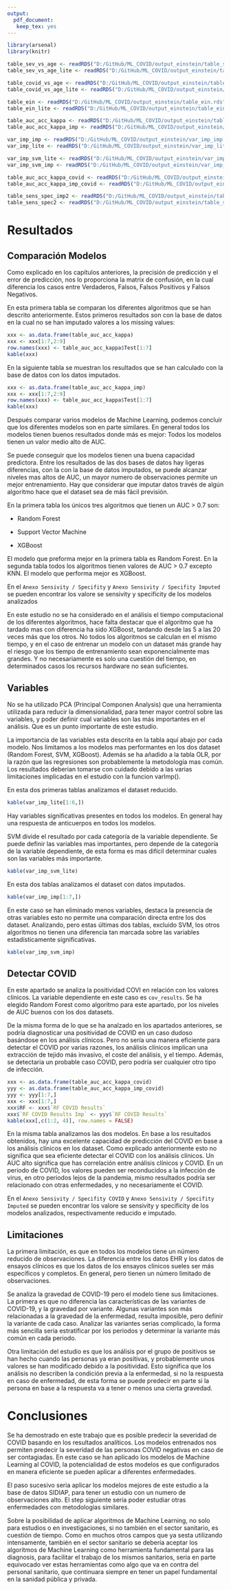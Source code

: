 ```yaml
---
output: 
  pdf_document:
   keep_tex: yes
---
```


```r
library(arsenal)
library(knitr)

table_sev_vs_age <- readRDS("D:/GitHub/ML_COVID/output_einstein/table_sev_vs_age.rds")
table_sev_vs_age_lite <- readRDS("D:/GitHub/ML_COVID/output_einstein/table_sev_vs_age_lite.rds")

table_covid_vs_age <- readRDS("D:/GitHub/ML_COVID/output_einstein/table_covid_vs_age.rds")
table_covid_vs_age_lite <- readRDS("D:/GitHub/ML_COVID/output_einstein/table_covid_vs_age_lite.rds")

table_ein <- readRDS("D:/GitHub/ML_COVID/output_einstein/table_ein.rds")
table_ein_lite <- readRDS("D:/GitHub/ML_COVID/output_einstein/table_ein_lite.rds")

table_auc_acc_kappa <- readRDS("D:/GitHub/ML_COVID/output_einstein/table_auc_acc_kappa.rds")
table_auc_acc_kappa_imp <- readRDS("D:/GitHub/ML_COVID/output_einstein/table_auc_acc_kappa_imp.rds")

var_imp_imp <- readRDS("D:/GitHub/ML_COVID/output_einstein/var_imp_imp.rds")
var_imp_lite <- readRDS("D:/GitHub/ML_COVID/output_einstein/var_imp_lite.rds")

var_imp_svm_lite <- readRDS("D:/GitHub/ML_COVID/output_einstein/var_imp_svm_lite.rds")
var_imp_svm_imp <- readRDS("D:/GitHub/ML_COVID/output_einstein/var_imp_svm_imp.rds")

table_auc_acc_kappa_covid <- readRDS("D:/GitHub/ML_COVID/output_einstein/table_auc_acc_kappa_covid.rds")
table_auc_acc_kappa_imp_covid <- readRDS("D:/GitHub/ML_COVID/output_einstein/table_auc_acc_kappa_imp_covid.rds")

table_sens_spec_imp2 <- readRDS("D:/GitHub/ML_COVID/output_einstein/table_sens_spec_imp_covid.rds")
table_sens_spec2 <- readRDS("D:/GitHub/ML_COVID/output_einstein/table_sens_spec_covid.rds")

```

# Resultados

## Comparación Modelos

Como explicado en los capítulos anteriores, la precisión de predicción y el error de predicción, nos lo proporciona la matrix de confusión, en la cual diferencia los casos entre Verdaderos, Falsos, Falsos Positivos y Falsos Negativos.

En esta primera tabla se comparan los diferentes algoritmos que se han descrito anteriormente. Estos primeros resultados son con la base de datos en la cual no se han imputado valores a los missing values:

```r
xxx <- as.data.frame(table_auc_acc_kappa)
xxx <- xxx[1:7,2:9]
row.names(xxx) <- table_auc_acc_kappa$Test[1:7]
kable(xxx)
```

En la siguiente tabla se muestran los resultados que se han calculado con la base de datos con los datos imputados.

```r
xxx <- as.data.frame(table_auc_acc_kappa_imp)
xxx <- xxx[1:7,2:9]
row.names(xxx) <- table_auc_acc_kappa$Test[1:7]
kable(xxx)
```

Después comparar varios modelos de Machine Learning, podemos concluir que los diferentes modelos son en parte similares. En general todos los modelos tienen buenos resultados donde más es mejor: Todos los modelos tienen un valor medio alto de AUC.

Se puede conseguir que los modelos tienen una buena capacidad predictora. Entre los resultados de las dos bases de datos hay ligeras diferencias, con la con la base de datos imputados, se puede alcanzar niveles mas altos de AUC, un mayor numero de observaciones permite un mejor entrenamiento. Hay que considerar que imputar datos través de algún algoritmo hace que el dataset sea de más fácil previsión.

En la primera tabla los únicos tres algoritmos que tienen un AUC > 0.7 son:

-	Random Forest

-	Support Vector Machine

-	XGBoost

El modelo que preforma mejor en la primera tabla es Random Forest. En la segunda tabla todos los algoritmos tienen valores de AUC > 0.7 excepto KNN. El modelo que performa mejor es XGBoost. 

En el `Anexo Sensivity / Specifity` y `Anexo Sensivity / Specifity Imputed` se pueden encontrar los valore se sensivity y specificity de los modelos analizados

En este estudio no se ha considerado en el análisis el tiempo computacional de los diferentes algoritmos, hace falta destacar que el algoritmo que ha tardado mas con diferencia ha sido XGBoost, tardando desde las 5 a las 20 veces más que los otros. No todos los algoritmos se calculan en el mismo tiempo, y en el caso de entrenar un modelo con un dataset más grande hay el riesgo que los tiempo de entrenamiento sean exponencialmente mas grandes. Y no necesariamente es solo una cuestión del tiempo, en determinados casos los recursos hardware no sean suficientes.

## Variables

No se ha utilizado PCA (Principal Componen Analysis) que una herramienta utilizada para reducir la dimensionalidad, para tener mayor control sobre las variables, y poder definir cual variables son las más importantes en el análisis. Que es un punto importante de este estudio.

La importancia de las variables esta descrita en la tabla aquí abajo por cada modelo. Nos limitamos a los modelos mas performantes en los dos dataset (Random Forest, SVM, XGBoost). Además se ha añadido a la tabla OLR, por la razón que las regresiones son probablemente la metodología mas común. Los resultados deberian tomarse con cuidado debido a las varias limitaciones implicadas en el estudio con la funcion varImp(). 

En esta dos primeras tablas analizamos el dataset reducido. 

```r
kable(var_imp_lite[1:6,])
```

Hay variables significativas presentes en todos los modelos. En general hay una respuesta de anticuerpos en todos los modelos. 

SVM divide el resultado por cada categoría de la variable dependiente. Se puede definir las variables mas importantes, pero depende de la categoría de la variable dependiente, de esta forma es mas difícil determinar cuales son las variables más importante.

```r
kable(var_imp_svm_lite)
```

En esta dos tablas analizamos el dataset con datos imputados. 

```r
kable(var_imp_imp[1:7,])
```

En este caso se han eliminado menos variables, destaca la presencia de otras variables esto no permite una comparación directa entre los dos dataset. Analizando, pero estas últimas dos tablas, excluido SVM, los otros algoritmos no tienen una diferencia tan marcada sobre las variables estadísticamente significativas.

```r
kable(var_imp_svm_imp)
```

## Detectar COVID 

En este apartado se analiza la positividad COVI en relación con los valores clínicos. La variable dependiente en este caso es `cov_results`. Se ha elegido Random Forest como algoritmo para este apartado, por los niveles de AUC buenos con los dos datasets.

De la misma forma de lo que se ha analzado en los apartados anteriores, se podría diagnosticar una positividad de COVID en un caso dudoso basándose en los análisis clínicos. Pero no sería una manera eficiente para detectar el COVID por varias razones, los análisis clínicos implican una extracción de tejido más invasivo, el coste del análisis, y el tiempo. Además, se detectaria un probable caso COVID, pero podría ser cualquier otro tipo de infección.

```r
xxx <- as.data.frame(table_auc_acc_kappa_covid)
yyy <- as.data.frame(table_auc_acc_kappa_imp_covid)
yyy <- yyy[1:7,]
xxx <- xxx[1:7,]
xxx$RF <- xxx$`RF COVID Results` 
xxx$`RF COVID Results Imp` <- yyy$`RF COVID Results` 
kable(xxx[,c(1:2, 4)], row.names = FALSE)
```

En la misma tabla analizamos las dos modelos. En base a los resultados obtenidos, hay una excelente capacidad de predicción del COVID en base a los análisis clínicos en los dataset. Como explicado anteriormente esto no significa que sea eficiente detectar el COVID con los análisis clínicos. Un AUC alto significa que has correlación entre análisis clínicos y COVID. En un periodo de COVID, los valores pueden ser reconducidos a la infección de virus, en otro periodos lejos de la pandemia, mismo resultados podría ser relacionado con otras enfermedades, y no necesariamente el COVID.

En el `Anexo Sensivity / Specifity COVID` y `Anexo Sensivity / Specifity Imputed` se pueden encontrar los valore se sensivity y specificity de los modelos analizados, respectivamente reducido e imputado.

## Limitaciones

La primera limitación, es que en todos los modelos tiene un número reducido de observaciones. La diferencia entre los datos EHR y los datos de ensayos clínicos es que los datos de los ensayos clínicos sueles ser más específicos y completos. En general, pero tienen un número limitado de observaciones. 

Se analiza la gravedad de COVID-19 pero el modelo tiene sus limitaciones. La primera es que no diferencia las características de las variantes de COVID-19, y la gravedad por variante. Algunas variantes son más relacionadas a la gravedad de la enfermedad, resulta imposible, pero definir la variante de cada caso. Analizar las variantes serias complicado, la forma más sencilla seria estratificar por los periodos y determinar la variante más común en cada periodo.

Otra limitación del estudio es que los análisis por el grupo de positivos se han hecho cuando las personas ya eran positivas, y probablemente unos valores se han modificado debido a la positividad. Esto significa que los análisis no describen la condición previa a la enfermedad, si no la respuesta en caso de enfermedad, de esta forma se puede predecir en parte si la persona en base a la respuesta va a tener o menos una cierta gravedad.

\pagebreak

# Conclusiones

Se ha demostrado en este trabajo que es posible predecir la severidad de COVID basando en los resultados analíticos. Los modelos entrenados nos permiten predecir la severidad de las personas COVID negativas en caso de ser contagiadas. 
En este caso se han aplicado los modelos de Machine Learning al COVID, la potencialidad de estos modelos es que configurados en manera eficiente se pueden aplicar a diferentes enfermedades.

El paso sucesivo seria aplicar los modelos mejores de este estudio a la base de datos SIDIAP, para tener un estudio con un numero de observaciones alto. El step siguiente seria poder estudiar otras enfermedades con metodologías similares.

Sobre la posibilidad de aplicar algoritmos de Machine Learning, no solo para estudios o en investigaciones, si no también en el sector sanitario, es cuestión de tiempo. Como en muchos otros campos que ya sesta utilizando intensamente, también en el sector sanitario se debería aceptar los algoritmos de Machine Learning como herramienta fundamental para las diagnosis, para facilitar el trabajo de los mismos sanitarios, seria en parte equivocado ver estas herramientas como algo que va en contra del personal sanitario, que continuara siempre en tener un papel fundamental en la sanidad pública y privada.


